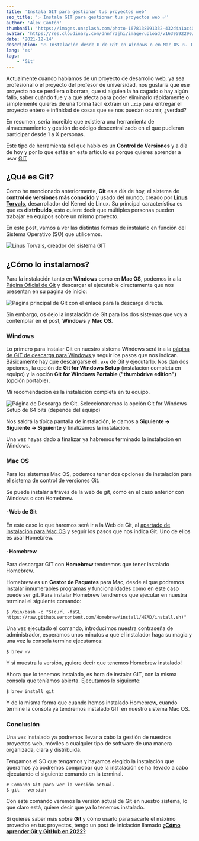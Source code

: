 ```yaml
---
title: 'Instala GIT para gestionar tus proyectos web'
seo_title: '▷ Instala GIT para gestionar tus proyectos web ✅'
author: 'Alex Cantón'
thumbnail: 'https://images.unsplash.com/photo-1678138091332-432d4a1ac407?q=80&w=3270&auto=format&fit=crop&ixlib=rb-4.1.0&ixid=M3wxMjA3fDB8MHxwaG90by1wYWdlfHx8fGVufDB8fHx8fA%3D%3D'
avatar: 'https://res.cloudinary.com/dnnfr3jhi/image/upload/v1639592290/Blog/alex_r0u07u.webp'
date: '2021-12-14'
description: '🔥 Instalación desde 0 de Git en Windows o en Mac OS 🔥. Instalación del sistema del Control de Versiones más usado en la actualidad para todo tipo de proyectos. Git, inventado por Linus Torvals es una de las herramientas indispensables actualmente en el año 2022.'
lang: 'es'
tags:
    - 'Git'
---
```


Actualmente cuando hablamos de un proyecto de desarrollo web, ya sea profesional o el proyecto del profesor de universidad, nos gustaría que ese proyecto no se perdiera o borrara, que si alguien la ha cagado o hay algún fallo, saber cuándo fue y a qué afecta para poder eliminarlo rápidamente o simplemente quieres de una forma facil extraer un `.zip` para entregar el proyecto entero e infinidad de cosas que se nos puedan ocurrir, ¿verdad?

En resumen, sería increible que existiera una herramienta de almacenamiento y gestión de código descentralizado en el que pudieran participar desde 1 a X personas.

Este tipo de herramienta del que hablo es un **Control de Versiones** y a día de hoy y por lo que estás en este artículo es porque quieres aprender a usar [GIT](https://git-scm.com/)

## ¿Qué es Git?

Como he mencionado anteriormente, **Git** es a día de hoy, el sistema de **control de versiones más conocido** y usado del mundo, creado por **[Linus Torvals](https://www.ecured.cu/Linus_Torvalds)**, desarrollador del Kernel de Linux. Su principal característica es que es **distribuido**, esto quiere decir que múltiples personas pueden trabajar en equipos sobre un mismo proyecto.

En este post, vamos a ver las distintas formas de instalarlo en función del Sistema Operativo (SO) que utilicemos.

![Linus Torvals, creador del sistema GIT](https://res.cloudinary.com/dnnfr3jhi/image/upload/v1639608819/Blog/Posts/empezar-git-en-2022/linus_w1dypy.webp)

## ¿Cómo lo instalamos?

Para la instalación tanto en **Windows** como en **Mac OS**, podemos ir a la [Página Oficial de Git](https://git-scm.com/) y descargar el ejecutable directamente que nos presentan en su página de inicio:

![Página principal de Git con el enlace para la descarga directa.](https://res.cloudinary.com/dnnfr3jhi/image/upload/v1639841263/Blog/Posts/DescargarGit/descargithome_gt34aw.webp)

Sin embargo, os dejo la instalación de Git para los dos sistemas que voy a contemplar en el post, **Windows** y **Mac OS**.

### Windows
Lo primero para instalar Git en nuestro sistema Windows será ir a la [página de GIT de descarga para Windows ](https://git-scm.com/book/es/v2/Inicio---Sobre-el-Control-de-Versiones-Instalaci%C3%B3n-de-Git#:~:text=Instalaci%C3%B3n%20en%20Windows) y seguir los pasos que nos indican. Básicamente hay que descargarse el `.exe` de Git y ejecutarlo.
Nos dan dos opciones, la opción de **Git for Windows Setup** (instalación completa en equipo) y la opción **Git for Windows Portable ("thumbdrive edition")** (opción portable).

Mi recomendación es la instalación completa en tu equipo.

![Página de Descarga de Git. Seleccionaremos la opción Git for Windows Setup de 64 bits (depende del equipo)](https://res.cloudinary.com/dnnfr3jhi/image/upload/v1639829784/Blog/Posts/DescargarGit/git_download_ndkrnj.webp)

Nos saldrá la típica pantalla de instalación, le damos a **Siguiente -> Siguiente -> Siguiente** y finalizamos la instalación.

Una vez hayas dado a finalizar ya habremos terminado la instalación en Windows.

### Mac OS
Para los sistemas Mac OS, podemos tener dos opciones de instalación para el sistema de control de versiones Git.

Se puede instalar a traves de la web de git, como en el caso anterior con Windows o con Homebrew.

#### · Web de Git
En este caso lo que haremos será ir a la Web de Git, al [apartado de instalación para Mac OS](https://git-scm.com/book/es/v2/Inicio---Sobre-el-Control-de-Versiones-Instalaci%C3%B3n-de-Git#:~:text=com/download/linux.-,Instalaci%C3%B3n%20en%20Mac,-Hay%20varias%20maneras) y seguir los pasos que nos indica Git. Uno de ellos es usar Homebrew.

#### · Homebrew
Para descargar GIT con **Homebrew** tendremos que tener instalado Homebrew.

Homebrew es un **Gestor de Paquetes** para Mac, desde el que podremos instalar innumerables programas y funcionalidades como en este caso puede ser git. Para instalar Homebrew tendremos que ejecutar en nuestra terminal el siguiente comando:
```shell
$ /bin/bash -c "$(curl -fsSL https://raw.githubusercontent.com/Homebrew/install/HEAD/install.sh)"
```
Una vez ejecutado el comando, introducimos nuestra contraseña de administrador, esperamos unos minutos a que el instalador haga su magia y una vez la consola termine ejecutamos:

```shell
$ brew -v
```

Y si muestra la versión, ¡quiere decir que tenemos Homebrew instalado!

Ahora que lo tenemos instalado, es hora de instalar GIT, con la misma consola que teníamos abierta. Ejecutamos lo siguiente:

```shell
$ brew install git
```

Y de la misma forma que cuando hemos instalado Homebrew, cuando termine la consola ya tendremos instalado GIT en nuestro sistema Mac OS. 

### Conclusión

Una vez instalado ya podremos llevar a cabo la gestión de nuestros proyectos web, móviles o cualquier tipo de software de una manera organizada, clara y distribuida.

Tengamos el SO que tengamos y hayamos elegido la instalación que queramos ya podremos comprobar que la instalación se ha llevado a cabo ejecutando el siguiente comando en la terminal.

```shell
# Comando Git para ver la versión actual.
$ git --version
```
Con este comando veremos la versión actual de Git en nuestro sistema, lo que claro está, quiere decir que ya lo tenemos instalado.

Si quieres saber más sobre **Git** y cómo usarlo para sacarle el máximo provecho en tus proyectos, tengo un post de iniciación llamado **[¿Cómo aprender Git y GitHub en 2022?](https://www.alexcantongarcia.es/blog/como-aprender-git-y-github-en-2022)**